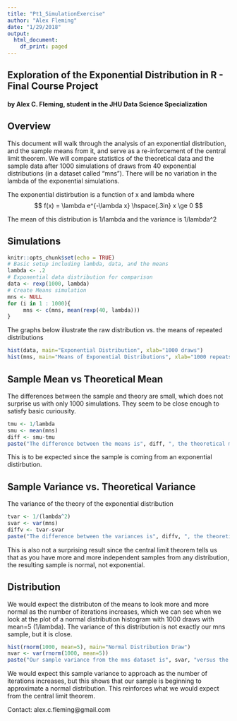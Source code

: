 ```yaml
---
title: "Pt1_SimulationExercise"
author: "Alex Fleming"
date: "1/29/2018"
output:
  html_document:
    df_print: paged
---
```


## Exploration of the Exponential Distribution in R - Final Course Project
#### by Alex C. Fleming, student in the JHU Data Science Specialization

## Overview
This document will walk through the analysis of an exponential distribution, and the sample means from it, and serve as a re-inforcement of the central limit theorem. We will compare statistics of the theoretical data and the sample data after 1000 simulations of draws from 40 exponential distributions (in a dataset called "mns"). There will be no variation in the lambda of the exponential simulations.

The exponential distirbution is a function of x and lambda where
$$ f(x) = \lambda e^{-\lambda x} \hspace{.3in}
x \ge 0 $$

The mean of this distribution is 1/lambda and the variance is 1/lambda^2

## Simulations

```r
knitr::opts_chunk$set(echo = TRUE)
# Basic setup including lambda, data, and the means
lambda <- .2
# Exponential data distribution for comparison
data <- rexp(1000, lambda)
# Create Means simulation
mns <- NULL
for (i in 1 : 1000){
     mns <- c(mns, mean(rexp(40, lambda)))
}
```
The graphs below illustrate the raw distribution vs. the means of repeated distributions

```r
hist(data, main="Exponential Distribution", xlab="1000 draws")
hist(mns, main="Means of Exponential Distributions", xlab="1000 repeats of Mean of 40 Exp Dist")
```

## Sample Mean vs Theoretical Mean
The differences between the sample and theory are small, which does not surprise us with only 1000 simulations. They seem to be close enough to satisfy basic curiousity.

```r
tmu <- 1/lambda
smu <- mean(mns)
diff <- smu-tmu
paste("The difference between the means is", diff, ", the theoretical mean is", tmu, ", and the sample mean is", smu,".")
```
This is to be expected since the sample is coming from an exponential distirbution.

## Sample Variance vs. Theoretical Variance

The variance of the theory of the exponential distribution

```r
tvar <- 1/(lambda^2)
svar <- var(mns)
diffv <- tvar-svar
paste("The difference between the variances is", diffv, ", the theoretical variance of an exponential distribution is", tvar, ", and the drawn sample variance is", svar)
```
This is also not a surprising result since the central limit theorem tells us that as you have more and more independent samples from any distribution, the resulting sample is normal, not exponential.

## Distribution

We would expect the distributon of the means to look more and more normal as the number of iterations increases, which we can see when we look at the plot of a normal distribution histogram with 1000 draws with mean=5 (1/lambda). The variance of this distribution is not exactly our mns sample, but it is close.

```r
hist(rnorm(1000, mean=5), main="Normal Distribution Draw")
nvar <- var(rnorm(1000, mean=5))
paste("Our sample variance from the mns dataset is", svar, "versus the variance of 1000 normal draws of", nvar)
```
We would expect this sample variance to approach as the number of iterations increases, but this shows that our sample is beginning to approximate a normal distribution. This reinforces what we would expect from the central limit theorem.

Contact: alex.c.fleming@gmail.com

